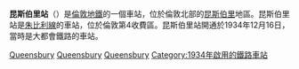 {{expand|time=2016-02-29T16:10:52+00:00}}
{{Infobox London station|symbol=underground
| name          = 昆斯伯里<br />Queensbury
| image_name    = Queensbury station entrance.JPG 
| manager       = [[倫敦地鐵|倫敦地鐵]] 
| fare_zone     = 4 
| locale        = [[昆斯伯里|昆斯伯里]] 
| borough       = [[布倫特區|布倫特區]] 
| events1       = 開通
| years1        = 1934
| original      = [[大都會鐵路|大都會鐵路]]
| platforms     = 2 
<!--| tubeexits05   = 2.417 
| tubeexits06   = 2.805
| tubeexits07   = {{increase}} 3.192
| tubeexits08   = {{increase}} 3.210
| tubeexits09   = {{decrease}} 3.19-->
| latitude      = 51.59417
| longitude     = -0.28621
}}
'''昆斯伯里站'''（{{lang-en|Queensbury tube station}}）是[[倫敦地鐵|倫敦地鐵]]的一個車站，位於倫敦北部的[[昆斯伯里|昆斯伯里]]地區。昆斯伯里站是[[朱比利線|朱比利線]]的車站，位於倫敦第4收費區。昆斯伯里站開通於1934年12月16日，當時是大都會鐵路的車站。

{{commons category|Queensbury tube station}}
{{倫敦地鐵銀禧線}}

[[Category:銀禧線車站|Queensbury]]
[[Category:布倫特區鐵路車站|Queensbury]]
[[Category:倫敦通宵地鐵車站|Queensbury]]
[[Category:1934年啟用的鐵路車站|Category:1934年啟用的鐵路車站]]